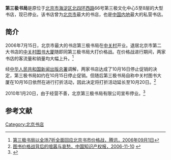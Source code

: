 '''第三极书局'''是原位于[[北京市|北京市]][[海淀区|海淀区]][[北四环西路|北四环西路]]66号第三极文化中心5至8层的大型书店，现已停业。该书店曾为[[北京市|北京市]]最大的书店，也是[[中国内地|中国内地]]最大的私营书店。

==简介==
2006年7月15日，北京市最大的书店第三极书局在[[中关村|中关村]]开业。退居北京市第二大书店的[[中关村图书大厦|中关村图书大厦]]随即同第三极书局大打价格战。在价格战进行期间，两家书店的客流量和销量均大幅上升。<ref>[http://news.qq.com/a/20060901/001961.htm 第三极书局以全场7折全面回应北京书市价格战，腾讯，2006年09月1日]</ref>

经[[中华人民共和国新闻出版总署|中华人民共和国新闻出版总署]]调解，两家书店达成了10月16日停止促销的决定，第三极书局如约在10月15日停止促销。但随后第三极书局自称中关村图书大厦在10月16日依然在进行打折活动，因此决定将打折活动延长至10月20日。<ref>[http://www.cipnews.com.cn/showArticle.asp?Articleid=2958 图书价格战背后的喧嚣与哀愁，中国知识产权报，2006-11-10] {{webarchive|url=https://web.archive.org/web/20090425114318/http://www.cipnews.com.cn/showArticle.asp?Articleid=2958 |date=2009-04-25 }}</ref>

2010年1月20日，由于经营不善，北京第三极书局有限公司宣布停业。<ref>{{Cite web |url=http://www.infzm.com/content/40451 |title=第三极书局今日停业 曾是全国最大民营书店，南方周末，2010-01-20 |accessdate=2013-04-25 |archive-date=2012-09-13 |archive-url=https://web.archive.org/web/20120913001338/http://www.infzm.com/content/40451 |dead-url=no }}</ref>

==参考文献==
{{reflist}}

[[Category:北京书店|Category:北京书店]]